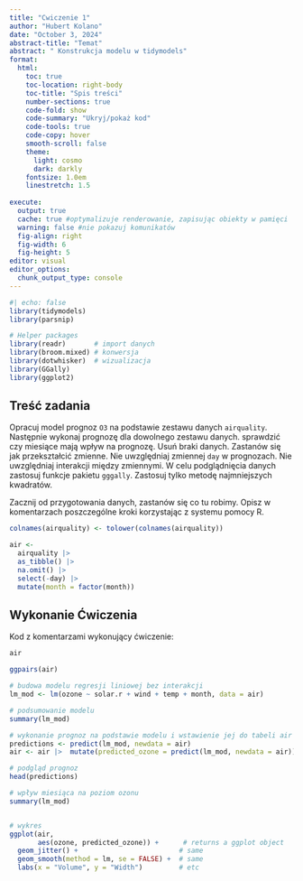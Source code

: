 ```yaml
---
title: "Cwiczenie 1"
author: "Hubert Kolano"
date: "October 3, 2024"
abstract-title: "Temat"
abstract: " Konstrukcja modelu w tidymodels"
format:
  html:
    toc: true
    toc-location: right-body
    toc-title: "Spis treści"
    number-sections: true
    code-fold: show
    code-summary: "Ukryj/pokaż kod"
    code-tools: true
    code-copy: hover
    smooth-scroll: false
    theme:
      light: cosmo
      dark: darkly
    fontsize: 1.0em
    linestretch: 1.5
      
execute: 
  output: true
  cache: true #optymalizuje renderowanie, zapisując obiekty w pamięci
  warning: false #nie pokazuj komunikatów
  fig-align: right
  fig-width: 6
  fig-height: 5
editor: visual
editor_options: 
  chunk_output_type: console
---
```


```r
#| echo: false
library(tidymodels)
library(parsnip)

# Helper packages
library(readr)       # import danych
library(broom.mixed) # konwersja 
library(dotwhisker)  # wizualizacja
library(GGally)
library(ggplot2)
```

## Treść zadania

Opracuj model prognoz `O3` na podstawie zestawu danych `airquality`. Następnie wykonaj prognozę dla dowolnego zestawu danych. sprawdzić czy miesiące mają wpływ na prognozę. Usuń braki danych. Zastanów się jak przekształcić zmienne. Nie uwzględniaj zmiennej `day` w prognozach. Nie uwzględniaj interakcji między zmiennymi. W celu podglądnięcia danych zastosuj funkcje pakietu `gggally`. Zastosuj tylko metodę najmniejszych kwadratów.

Zacznij od przygotowania danych, zastanów się co tu robimy. Opisz w komentarzach poszczególne kroki korzystając z systemu pomocy R.

```r
colnames(airquality) <- tolower(colnames(airquality))

air <-
  airquality |>
  as_tibble() |>
  na.omit() |> 
  select(-day) |> 
  mutate(month = factor(month)) 
```

## Wykonanie Ćwiczenia

Kod z komentarzami wykonujący ćwiczenie:

```r

air

ggpairs(air)

# budowa modelu regresji liniowej bez interakcji
lm_mod <- lm(ozone ~ solar.r + wind + temp + month, data = air)

# podsumowanie modelu
summary(lm_mod)

# wykonanie prognoz na podstawie modelu i wstawienie jej do tabeli air
predictions <- predict(lm_mod, newdata = air)
air <- air |>  mutate(predicted_ozone = predict(lm_mod, newdata = air))

# podgląd prognoz
head(predictions)

# wpływ miesiąca na poziom ozonu
summary(lm_mod)


# wykres 
ggplot(air,
       aes(ozone, predicted_ozone)) +      # returns a ggplot object 
  geom_jitter() +                         # same
  geom_smooth(method = lm, se = FALSE) +  # same                    
  labs(x = "Volume", y = "Width")         # etc
```
